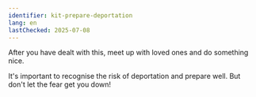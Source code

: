 ```yaml
---
identifier: kit-prepare-deportation
lang: en
lastChecked: 2025-07-08
---
```


<BlockBox identifier="prepare-deportation">
    <Block identifier="prepare-deportation" collection="flyers"/>
</BlockBox>

After you have dealt with this, meet up with loved ones and do something nice.

It's important to recognise the risk of deportation and prepare well. But don't let the fear get you down!

